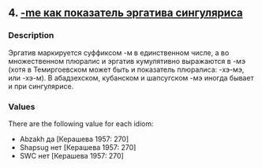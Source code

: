 ## 4. <a href = 'https://agricolamz.github.io/The_Circassian_Isoglosses_Database/1.html'>-me как показатель эргатива сингуляриса</a>
### Description

Эргатив маркируется суффиксом -м в единственном числе, а во множественном плюралис и эргатив кумулятивно выражаются в -мэ (хотя в Темиргоевском может быть и показатель плюралиса: -хэ-мэ, или -хэ-м). В абадзехском, кубанском и шапсугском -мэ иногда бывает и при сингулярисе.


### Values
There are the following value for each idiom:

* Abzakh да [Керашева 1957: 270]
* Shapsug нет [Керашева 1957: 270]
* SWC нет [Керашева 1957: 270]


